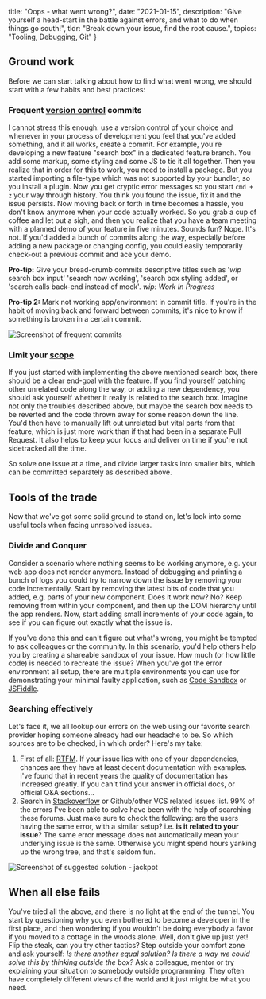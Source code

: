 
  title: "Oops - what went wrong?",
  date: "2021-01-15",
  description: "Give yourself a head-start in the battle against errors, and what to do when things go south!",
  tldr: "Break down your issue, find the root cause.",
  topics: "Tooling, Debugging, Git"
}


## Ground work

Before we can start talking about how to find what went wrong, we should start with a few habits and best practices:

### Frequent [version control](https://en.wikibooks.org/wiki/Programming_Fundamentals/Version_Control) commits

I cannot stress this enough: use a version control of your choice and whenever in your process of development you feel that you've added something, and it all works, create a commit. For example, you're developing a new feature "search box" in a dedicated feature branch. You add some markup, some styling and some JS to tie it all together. Then you realize that in order for this to work, you need to install a package. But you started importing a file-type which was not supported by your bundler, so you install a plugin. Now you get cryptic error messages so you start `cmd + z` your way through history. You think you found the issue, fix it and the issue persists. Now moving back or forth in time becomes a hassle, you don't know anymore when your code actually worked. So you grab a cup of coffee and let out a sigh, and then you realize that you have a team meeting with a planned demo of your feature in five minutes. Sounds fun? Nope. It's not. If you'd added a bunch of commits along the way, especially before adding a new package or changing config, you could easily temporarily check-out a previous commit and ace your demo.

**Pro-tip:** Give your bread-crumb commits descriptive titles such as '_wip_ search box input' 'search now working', 'search box styling added', or 'search calls back-end instead of mock'. _wip: Work In Progress_

**Pro-tip 2:** Mark not working app/environment in commit title. If you're in the habit of moving back and forward between commits, it's nice to know if something is broken in a certain commit.

![Screenshot of frequent commits](/images/what-went-wrong-frequent-commits.png)

### Limit your [scope](https://en.wikipedia.org/wiki/Scope_creep)

If you just started with implementing the above mentioned search box, there should be a clear end-goal with the feature. If you find yourself patching other unrelated code along the way, or adding a new dependency, you should ask yourself whether it really is related to the search box. Imagine not only the troubles described above, but maybe the search box needs to be reverted and the code thrown away for some reason down the line. You'd then have to manually lift out unrelated but vital parts from that feature, which is just more work than if that had been in a separate Pull Request. It also helps to keep your focus and deliver on time if you're not sidetracked all the time.

So solve one issue at a time, and divide larger tasks into smaller bits, which can be committed separately as described above.

## Tools of the trade

Now that we've got some solid ground to stand on, let's look into some useful tools when facing unresolved issues.

### Divide and Conquer

Consider a scenario where nothing seems to be working anymore, e.g. your web app does not render anymore. Instead of debugging and printing a bunch of logs you could try to narrow down the issue by removing your code incrementally. Start by removing the latest bits of code that you added, e.g. parts of your new component. Does it work now? No? Keep removing from within your component, and then up the DOM hierarchy until the app renders. Now, start adding small increments of your code again, to see if you can figure out exactly what the issue is.

If you've done this and can't figure out what's wrong, you might be tempted to ask colleagues or the community. In this scenario, you'd help others help you by creating a shareable sandbox of your issue. How much (or how little code) is needed to recreate the issue? When you've got the error environment all setup, there are multiple environments you can use for demonstrating your minimal faulty application, such as [Code Sandbox](https://codesandbox.io/s) or [JSFiddle](https://jsfiddle.net/).

### Searching effectively

Let's face it, we all lookup our errors on the web using our favorite search provider hoping someone already had our headache to be. So which sources are to be checked, in which order? Here's my take:

1. First of all: [RTFM](https://en.wikipedia.org/wiki/RTFM). If your issue lies with one of your dependencies, chances are they have at least decent documentation with examples. I've found that in recent years the quality of documentation has increased greatly. If you can't find your answer in official docs, or official Q&A sections...
2. Search in [Stackoverflow](https://stackoverflow.com/) or Github/other VCS related issues list. 99% of the errors I've been able to solve have been with the help of searching these forums. Just make sure to check the following: are the users having the same error, with a similar setup? i.e. **is it related to your issue**? The same error message does not automatically mean your underlying issue is the same. Otherwise you might spend hours yanking up the wrong tree, and that's seldom fun.

![Screenshot of suggested solution - jackpot](/images/what-went-wrong-jackpot.png)

## When all else fails

You've tried all the above, and there is no light at the end of the tunnel. You start by questioning why you even bothered to become a developer in the first place, and then wondering if you wouldn't be doing everybody a favor if you moved to a cottage in the woods alone. Well, don't give up just yet! Flip the steak, can you try other tactics? Step outside your comfort zone and ask yourself: _Is there another equal solution? Is there a way we could solve this by thinking outside the box?_ Ask a colleague, mentor or try explaining your situation to somebody outside programming. They often have completely different views of the world and it just might be what you need.
